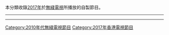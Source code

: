 {{Catnav|頁面分類|...|香港電視節目|無綫電視節目|每年無綫電視節目}}

本分類收錄[[2017年|2017年]]於[[無綫電視|無綫電視]]所播放的自製節目。

----

{{cat year nav
| year = 2017
| cat = 無綫電視節目
| sortkey = 無綫電視節目
| article = 無綫電視節目
| in =
}}
----

[[Category:2010年代無綫電視節目|Category:2010年代無綫電視節目]]
[[Category:2017年香港電視節目|Category:2017年香港電視節目]]